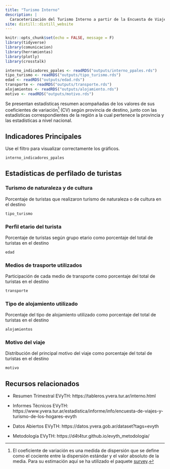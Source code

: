 ```yaml
---
title: "Turismo Interno"
description: |
  Caraceterización del Turismo Interno a partir de la Encuesta de Viajes y Turismo de los Hogares (EVyTH)
site: distill::distill_website
---
```


```r
knitr::opts_chunk$set(echo = FALSE, message = F)
library(tidyverse)
library(comunicacion)
library(herramientas)
library(plotly)
library(crosstalk)
```


```r
interno_indicadores_ppales <- readRDS("outputs/interno_ppales.rds")
tipo_turismo <- readRDS("outputs/tipo_turismo.rds")
edad <- readRDS("outputs/edad.rds")
transporte <- readRDS("outputs/transporte.rds")
alojamientos <- readRDS("outputs/alojamiento.rds")
motivo <- readRDS("outputs/motivo.rds")
```

Se presentan estadísticas resumen acompañadas de los valores de sus coeficientes de variación[^1] (CV) según provincia de destino, junto con las estadísticas correspondientes de la región a la cual pertenece la provincia y las estadísticas a nivel nacional.

[^1]: El coeficiente de variación es una medida de dispersión que se define como el cociente entre la dispersión estándar y el valor absoluto de la media. Para su estimación aquí se ha utilizado el paquete [survey](https://cran.r-project.org/web/packages/survey/index.html).

## Indicadores Principales

Use el filtro para visualizar correctamente los gráficos.

```r
interno_indicadores_ppales
```

## Estadísticas de perfilado de turistas

### Turismo de naturaleza y de cultura

Porcentaje de turistas que realizaron turismo de naturaleza o de cultura en el destino

```r
tipo_turismo
```

### Perfil etario del turista

Porcentaje de turistas según grupo etario como porcentaje del total de turistas en el destino

```r
edad
```

### Medios de trasporte utilizados

Participación de cada medio de transporte como porcentaje del total de turistas en el destino

```r
transporte
```

### Tipo de alojamiento utilizado

Porcentaje del tipo de alojamiento utilizado como porcentaje del total de turistas en el destino

```r
alojamientos
```

### Motivo del viaje

Distribución del principal motivo del viaje como porcentaje del total de turistas en el destino

```r
motivo
```

## Recursos relacionados

- Resumen Trimestral EVyTH: https://tableros.yvera.tur.ar/interno.html 

- Informes Técnicos EVyTH: https://www.yvera.tur.ar/estadistica/informe/info/encuesta-de-viajes-y-turismo-de-los-hogares-evyth
- Datos Abiertos EVyTH: https://datos.yvera.gob.ar/dataset?tags=evyth

- Metodología EVyTH: https://d4t4tur.github.io/evyth_metodologia/ 